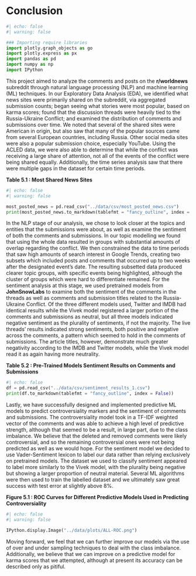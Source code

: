 # Conclusion 
```python
#| echo: false
#| warning: false 

### Importing require libraries 
import plotly.graph_objects as go
import plotly.express as px
import pandas as pd
import numpy as np
import IPython

```


This project aimed to analyze the comments and posts on the <b>r/worldnews</b> subreddit through natural language processing (NLP) and machine learning (ML) techniques. In our Exploratory Data Analysis (EDA), we identified what news sites were primarily shared on the subreddit, via aggregated submission counts; began seeing what stories were most popular, based on karma scores; found that the discussion threads were heavily tied to the Russia-Ukraine Conflict; and examined the distribution of comments and submissions over time. We noted that several of the shared sites were American in origin, but also saw that many of the popular sources came from several European countries, including Russia. Other social media sites were also a popular submission choice, especially YouTube. Using the ACLED data, we were also able to determine that while the conflict was receiving a large share of attention, not all of the events of the conflict were being shared equally. Additionally, the time series analysis saw that there were multiple gaps in the dataset for certain time periods.

<b> Table 5.1 : Most Shared News Sites </b>

```python
#| echo: false
#| warning: false 

most_posted_news = pd.read_csv("../data/csv/most_posted_news.csv")
print(most_posted_news.to_markdown(tablefmt = "fancy_outline", index = False))

```

In the NLP stage of our analysis, we chose to look closer at the topics and entities that the submissions were about, as well as examine the sentiment of both the comments and submissions. In our topic modelling we found that using the whole data resulted in groups with substantial amounts of overlap regarding the conflict. We then constrained the data to time periods that saw high amounts of search interest in Google Trends, creating two subsets which included posts and comments that occurred up to two weeks after the designated event’s date. The resulting subsetted data produced clearer topic groups, with specific events being highlighted, although the cluster of groups which were hard to differentiate remained. For the sentiment analysis at this stage, we used pretrained models from <b>JohnSnowLabs</b> to examine both the sentiment of the comments in the threads as well as comments and submission titles related to the Russia-Ukraine Conflict. Of the three different models used, Twitter and IMDB had identical results while the Vivek model registered a larger portion of the comments and submissions as neutral, but all three models indicated negative sentiment as the plurality of sentiments, if not the majority. The live threads’ results indicated strong sentiments, both positive and negative across the comments, a pattern which seemed to hold in the comments of submissions. The article titles, however, demonstrate much greater negativity according to the IMDB and Twitter models, while the Vivek model read it as again having more neutrality.

<b> Table 5.2 : Pre-Trained Models Sentiment Results on Comments and Submissions </b>

```python

#| echo: false
df = pd.read_csv("../data/csv/sentiment_results_1.csv")
print(df.to_markdown(tablefmt = "fancy_outline", index = False))

```


Lastly, we have successfully designed and implemented predictive ML models to predict controversiality markers and the sentiment of comments and submissions. The controversiality model took in a TF-IDF weighted vector of the comments and was able to achieve a high level of predictive strength, although that seemed to be a result, in large part, due to the class imbalance. We believe that the deleted and removed comments were likely controversial, and so the remaining controversial ones were not being predicted as well as we would hope. For the sentiment model we decided to use Vader-Sentiment lexicon to label our data rather than relying exclusively on pretrained models. The dataset we used to classify sentiment appeared to label more similarly to the Vivek model, with the plurality being negative but showing a larger proportion of neutral material. Several ML algorithms were then used to train the labelled dataset and we ultimately saw great success with test error at slightly above 8%.

<b> Figure 5.1 : ROC Curves for Different Predictive Models Used in Predicting Controversiality </b> 

```python
#| echo: false
#| warning: false

IPython.display.Image("../data/plots/ALL-ROC.png")
```


Moving forward, we feel that we can further improve our models via the use of over and under sampling techniques to deal with the class imbalance. Additionally, we believe that we can improve on a predictive model for karma scores that we attempted, although at present its accuracy can be described only as pitiful.
